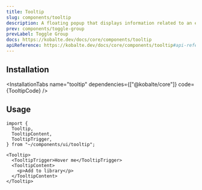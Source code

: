 ```yaml
---
title: Tooltip
slug: components/tooltip
description: A floating popup that displays information related to an element when the element receives keyboard focus or the mouse hovers over it.
prev: components/toggle-group
prevLabel: Toggle Group
docs: https://kobalte.dev/docs/core/components/tooltip
apiReference: https://kobalte.dev/docs/core/components/tooltip#api-reference
---
```



<PreviewTabs demoCode={TooltipDemoCode}>
  <TooltipDemo client:only="solid-js" />
</PreviewTabs>

## Installation

<InstallationTabs
  name="tooltip"
  dependencies={["@kobalte/core"]}
  code={TooltipCode}
/>

## Usage

```tsx
import {
  Tooltip,
  TooltipContent,
  TooltipTrigger,
} from "~/components/ui/tooltip";
```

```tsx
<Tooltip>
  <TooltipTrigger>Hover me</TooltipTrigger>
  <TooltipContent>
    <p>Add to library</p>
  </TooltipContent>
</Tooltip>
```
